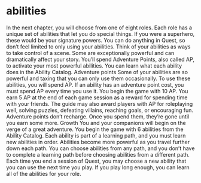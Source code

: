 # abilities
In the next chapter, you will choose
from one of eight roles. Each role
has a unique set of abilities that let
you do special things. If you were
a superhero, these would be your
signature powers.
You can do anything in Quest, so
don’t feel limited to only using your
abilities. Think of your abilities as
ways to take control of a scene.
Some are exceptionally powerful
and can dramatically affect your
story.
You’ll spend Adventure Points, also
called AP, to activate your most
powerful abilities.
You can learn what each ability
does in the Ability Catalog.
Adventure points
Some of your abilities are so
powerful and taxing that you can
only use them occasionally. To use
these abilities, you will spend AP.
If an ability has an adventure point
cost, you must spend AP every time
you use it.
You begin the game with 10 AP.
You earn 5 AP at the end of each
game session as a reward for
spending time with your friends.
The guide may also award players
with AP for roleplaying well, solving
puzzles, defeating villains, reaching
goals, or encouraging fun.
Adventure points don’t recharge.
Once you spend them, they’re gone
until you earn some more.
Growth
You and your companions will begin
on the verge of a great adventure.
You begin the game with 6 abilities
from the Ability Catalog.
Each ability is part of a learning
path, and you must learn new
abilities in order. Abilities become
more powerful as you travel further
down each path. You can choose
abilities from any path, and you
don’t have to complete a learning
path before choosing abilities from
a different path.
Each time you end a session of
Quest, you may choose a new
ability that you can use the next
time you play. If you play long
enough, you can learn all of the
abilities for your role.